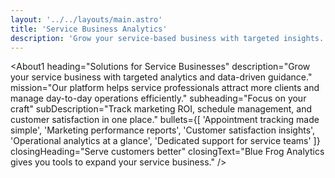```yaml
---
layout: '../../layouts/main.astro'
title: 'Service Business Analytics'
description: 'Grow your service-based business with targeted insights.'
---
```



<About1
  heading="Solutions for Service Businesses"
  description="Grow your service business with targeted analytics and data-driven guidance."
  mission="Our platform helps service professionals attract more clients and manage day-to-day operations efficiently."
  subheading="Focus on your craft"
  subDescription="Track marketing ROI, schedule management, and customer satisfaction in one place."
  bullets={[
    'Appointment tracking made simple',
    'Marketing performance reports',
    'Customer satisfaction insights',
    'Operational analytics at a glance',
    'Dedicated support for service teams'
  ]}
  closingHeading="Serve customers better"
  closingText="Blue Frog Analytics gives you tools to expand your service business."
/>
